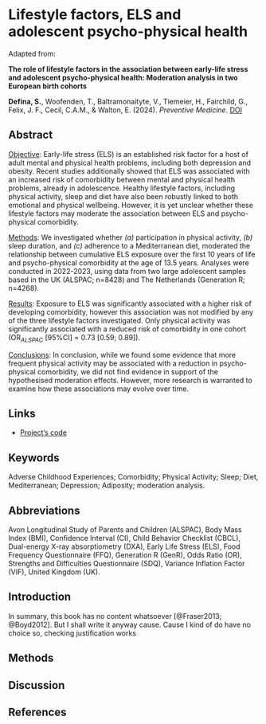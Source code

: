 
# Lifestyle factors, ELS and adolescent psycho-physical health {#sec-chapter3}

Adapted from:

::: {.manuscript-title}
**The role of lifestyle factors in the association between early-life stress and adolescent psycho-physical health: Moderation analysis in two European birth cohorts**
:::

::: {.manuscript-authors} 
**Defina, S.**, Woofenden, T., Baltramonaityte, V., Tiemeier, H., Fairchild, G., Felix, J. F., Cecil, C.A.M., & Walton, E. (2024). *Preventive Medicine*. [DOI](https://doi.org/10.1016/j.ypmed.2024.107926)
:::

## Abstract {.unnumbered}
 [Objective]{.underline}: Early-life stress (ELS) is an established risk factor for a host of adult mental and physical health problems, including both depression and obesity. Recent studies additionally showed that ELS was associated with an increased risk of comorbidity between mental and physical health problems, already in adolescence. Healthy lifestyle factors, including physical activity, sleep and diet have also been robustly linked to both emotional and physical wellbeing. However, it is yet unclear whether these lifestyle factors may moderate the association between ELS and psycho-physical comorbidity.

 [Methods]{.underline}: We investigated whether *(a)* participation in physical activity, *(b)* sleep duration, and *(c)* adherence to a Mediterranean diet, moderated the relationship between cumulative ELS exposure over the first 10 years of life and psycho-physical comorbidity at the age of 13.5 years. Analyses were conducted in 2022-2023, using data from two large adolescent samples based in the UK (ALSPAC; n=8428) and The Netherlands (Generation R; n=4268).

 [Results]{.underline}: Exposure to ELS was significantly associated with a higher risk of developing comorbidity, however this association was not modified by any of the three lifestyle factors investigated. Only physical activity was significantly associated with a reduced risk of comorbidity in one cohort (OR*$_{ALSPAC}$* [95%CI] = 0.73 [0.59; 0.89]).

 [Conclusions]{.underline}: In conclusion, while we found some evidence that more frequent physical activity may be associated with a reduction in psycho-physical comorbidity, we did not find evidence in support of the hypothesised moderation effects. However, more research is warranted to examine how these associations may evolve over time.

\newpage

## Links {.unnumbered}
* [Project's code]({{< var chap3_repo >}})

## Keywords {.unnumbered}
Adverse Childhood Experiences; Comorbidity; Physical Activity; Sleep; Diet, Mediterranean; Depression; Adiposity; moderation analysis.

## Abbreviations {.unnumbered}
Avon Longitudinal Study of Parents and Children (ALSPAC), Body Mass Index (BMI), Confidence Interval (CI), Child Behavior Checklist (CBCL), Dual-energy X-ray absorptiometry (DXA), Early Life Stress (ELS), Food Frequency Questionnaire (FFQ), Generation R (GenR), Odds Ratio (OR), Strengths and Difficulties Questionnaire (SDQ), Variance Inflation Factor (VIF), United Kingdom (UK).

\newpage

## Introduction

In summary, this book has no content whatsoever [@Fraser2013; @Boyd2012]. But I shall write it anyway cause. Cause I kind of do have no choice so, checking justification works

## Methods

## Discussion

## References {.unnumbered}